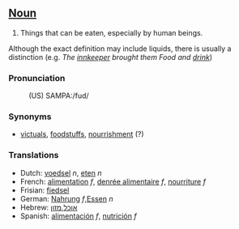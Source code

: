 ==[[Noun]]==

# Things that can be eaten, especially by human beings.

Although the exact definition may include liquids, there is usually a distinction
(e.g. <i>The [[innkeeper]] brought them Food and [[drink]]</i>)


=== Pronunciation ===

:(US) SAMPA:/fud/

=== Synonyms ===

* [[victuals]], [[foodstuffs]], [[nourrishment]] (?)


===Translations===
*Dutch: [[voedsel]] ''n'', [[eten]] ''n''
*French: [[alimentation]] ''f'', [[denrée alimentaire]] ''f'', [[nourriture]] ''f''
*Frisian: [[fiedsel]]
*German: [[Nahrung]] ''f'',[[Essen]] ''n''
*Hebrew: [[אוכל]],[[מזון]]
*Spanish: [[alimentación]] ''f'', [[nutrición]] ''f''